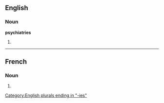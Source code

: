 ==English==

===Noun===
'''psychiatries'''

# {{plural of|[[psychiatry]]}}

[[Category:English plurals ending in "-ies"]]

----
==French==

===Noun===
{{infl|fr|plural}} {{f|p}}

# {{plural of|psychiatrie|lang=French}}


{{rfc-auto}}